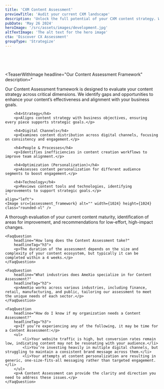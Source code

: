 ```yaml
---
title: 'CXM Content Assessment'
previewTitle: 'Audit your current CXM landscape'
description: 'Unlock the full potential of your CXM content strategy. With our comprehensive Content Assessment, we evaluate your content maturity across key areas, providing you with clear insights and actionable improvements to drive your digital success.'
pubDate: 'May 26 2024'
heroImage: '/src/assets/images/development.jpg'
altTextImage: 'The alt text for the hero image'
cta: 'Discover CX Assessment'
groupType: 'Strategize'
---
```




<HeroHeader 
	headline={frontmatter.title}
    text={frontmatter.description}
    backgroundImage={frontmatter.heroImage} >	
	<Customers headline="Customers we advised on strategy">
		<Image src={kbc} alt="" class="h-10 w-auto"/>
		<Image src={telenet} alt="" class="h-10 w-auto"/>
		<Image src={mediafin} alt="" class="h-10 w-auto"/>
	</Customers> 
</HeroHeader>

<TeaserWithImage 
	headline="Is Your Content Strategy Ready for the Future?"
	description="In today’s digital landscape, outdated content strategies can lead to missed opportunities, disengaged audiences, and stagnant growth. Are you struggling with inconsistent messaging across channels, low engagement rates, or content that no longer aligns with your business objectives? Our Content Assessment service goes beyond identifying gaps—it’s the first step in transforming your content into a strategic asset that drives measurable results.">
	<Image src={explainer} alt="" width={512} height={512} class="rounded-xl" />
</TeaserWithImage>

<TeaserWithImage 
	headline="Our Content Assessment Framework"
	description="
		<p>Our Content Assessment framework is designed to evaluate your content strategy across critical dimensions. We identify gaps and opportunities to enhance your content’s effectiveness and alignment with your business goals.</p>

		<h4>Strategy</h4>
		<p>Aligns content strategy with business objectives, ensuring every piece supports strategic goals.</p>

		<h4>Digital Channels</h4>
		<p>Examines content distribution across digital channels, focusing on consistency and engagement.</p>

		<h4>People & Processes</h4>
		<p>Identifies inefficiencies in content creation workflows to improve team alignment.</p>

		<h4>Optimization (Personalization)</h4>
		<p>Assesses content personalization for different audience segments to boost engagement.</p>

		<h4>Technology</h4>
		<p>Reviews content tools and technologies, identifying improvements to support strategic goals.</p>
	"
	align="left">
	<Image src={assessment_framework} alt="" width={1024} height={1024} class="rounded-xl" />
</TeaserWithImage>

<TilesContainer 
    headline="Our Content Maturity Assessment Process"
    description="Our structured approach ensures that your content strategy is thoroughly evaluated and optimized for success. By following a clear and systematic process, we deliver actionable insights and tailored recommendations, paving the way for effective implementation and long-term improvement. This process guarantees that every action we take is aligned with your business goals and designed to drive measurable outcomes.">
    <SmallTile 
		headline="Discovery"
		description="" >
    </SmallTile>
    <SmallTile 
		headline="Maturity Assessment"
		description="" >
    </SmallTile>
    <SmallTile 
		headline="Insights & Recommendations"
		description="" >
    </SmallTile>
    <SmallTile 
		headline="Roadmap Development"
		description="" >
    </SmallTile>
    <SmallTile 
		headline="Implementation & Support"
		description="" >
    </SmallTile>
</TilesContainer>
  
<Highlight 
	title="Maximize Your Content’s Potential"
	text="Our Content Assessment doesn’t just stop at evaluation. We identify low-effort, high-impact improvements that can dramatically enhance your content strategy. Whether it's optimizing your use of digital channels or refining your personalization efforts, we provide you with actionable insights that drive real results."
	image='/src/assets/images/highlight.png'
	buttonText="Discover"
	/>

<Faq headline="Questions we usually get">
	<FaqQuestion
		headline="What can I expect from the assessment process?"
		headlineTag="h3">
		<p>A thorough evaluation of your current content maturity, identification of areas for improvement, and recommendations for low-effort, high-impact changes.</p>
	</FaqQuestion>

	<FaqQuestion
		headline="How long does the Content Assessment take?"
		headlineTag="h3">
		<p>The duration of the assessment depends on the size and complexity of your content ecosystem, but typically it can be completed within a 4 weeks.</p>
	</FaqQuestion>

	<FaqQuestion
		headline="What industries does AmeXio specialize in for Content Assessment?"
		headlineTag="h3">
		<p>AmeXio works across various industries, including finance, retail, manufacturing, and public, tailoring our assessment to meet the unique needs of each sector.</p>
	</FaqQuestion>

	<FaqQuestion
		headline="How do I know if my organization needs a Content Assessment?"
		headlineTag="h3">
		<p>If you’re experiencing any of the following, it may be time for a Content Assessment:</p>
		<ul>
			<li>Your website traffic is high, but conversion rates remain low, indicating content may not be resonating with your audience.</li>
			<li>You’re investing heavily in multiple digital channels, but struggling to maintain a consistent brand message across them.</li>
			<li>Your attempts at content personalization are resulting in generic, one-size-fits-all messaging rather than targeted engagement.</li>
		</ul>
		<p>A Content Assessment can provide the clarity and direction you need to address these issues.</p>
	</FaqQuestion>

</Faq>

<InsightsTeaser />

<Quote 
    quote="The new website of L’Echo appeals to a broad audience and boasts extended customisation possibilities for readers, making it more readable and simpler to use. Furthermore, the system allows us to provide new media formats such as videos and infographics, ultimately leading to a more enjoyable customer experience."
    name='Johan Condijts'
    jobtitle="editor"
    profileImage='/src/assets/people/placeholder_small.png'
	class="mt-40"
    /> 